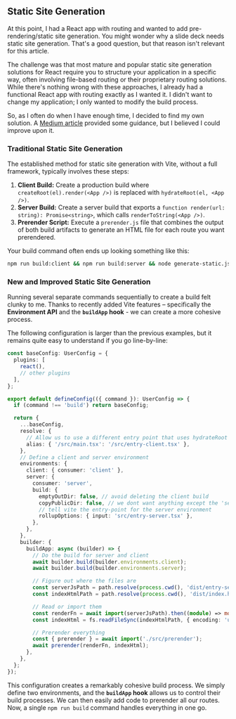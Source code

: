 ## Static Site Generation

At this point, I had a React app with routing and wanted to add pre-rendering/static site
generation. You might wonder why a slide deck needs static site generation. That's a good question,
but that reason isn't relevant for this article.

The challenge was that most mature and popular static site generation solutions for React require
you to structure your application in a specific way, often involving file-based routing or their
proprietary routing solutions. While there's nothing wrong with these approaches, I already had a
functional React app with routing exactly as I wanted it. I didn't want to change my application; I
only wanted to modify the build process.

So, as I often do when I have enough time, I decided to find my own solution. A
[Medium article](https://medium.com/@singhdharmu89/how-to-implement-ssr-ssg-in-a-react-19-app-using-vite-with-react-router-dom-without-plugins-1646adce99c1)
provided some guidance, but I believed I could improve upon it.

### Traditional Static Site Generation

The established method for static site generation with Vite, without a full framework, typically
involves these steps:

1.  **Client Build:** Create a production build where `createRoot(el).render(<App />)` is replaced
    with `hydrateRoot(el, <App />)`.
2.  **Server Build:** Create a server build that exports a
    `function render(url: string): Promise<string>`, which calls `renderToString(<App />)`.
3.  **Prerender Script:** Execute a `prerender.js` file that combines the output of both build
    artifacts to generate an HTML file for each route you want prerendered.

Your build command often ends up looking something like this:

```bash
npm run build:client && npm run build:server && node generate-static.js
```

### New and Improved Static Site Generation

Running several separate commands sequentially to create a build felt clunky to me. Thanks to
recently added Vite features – specifically the **Environment API** and the **`buildApp` hook** - we
can create a more cohesive process.

The following configuration is larger than the previous examples, but it remains quite easy to
understand if you go line-by-line:

```ts
const baseConfig: UserConfig = {
  plugins: [
    react(),
    // other plugins
  ],
};

export default defineConfig(({ command }): UserConfig => {
  if (command !== 'build') return baseConfig;

  return {
    ...baseConfig,
    resolve: {
      // Allow us to use a different entry point that uses hydrateRoot
      alias: { '/src/main.tsx': '/src/entry-client.tsx' },
    },
    // Define a client and server environment
    environments: {
      client: { consumer: 'client' },
      server: {
        consumer: 'server',
        build: {
          emptyOutDir: false, // avoid deleting the client build
          copyPublicDir: false, // we dont want anything except the 'server' js
          // tell vite the entry-point for the server environment
          rollupOptions: { input: 'src/entry-server.tsx' },
        },
      },
    },
    builder: {
      buildApp: async (builder) => {
        // Do the build for server and client
        await builder.build(builder.environments.client);
        await builder.build(builder.environments.server);

        // Figure out where the files are
        const serverJsPath = path.resolve(process.cwd(), 'dist/entry-server.js');
        const indexHtmlPath = path.resolve(process.cwd(), 'dist/index.html');

        // Read or import them
        const renderFn = await import(serverJsPath).then((module) => module.render);
        const indexHtml = fs.readFileSync(indexHtmlPath, { encoding: 'utf-8' });

        // Prerender everything
        const { prerender } = await import('./src/prerender');
        await prerender(renderFn, indexHtml);
      },
    },
  };
});
```

This configuration creates a remarkably cohesive build process. We simply define two environments,
and the **`buildApp` hook** allows us to control their build processes. We can then easily add code
to prerender all our routes. Now, a single `npm run build` command handles everything in one go.

